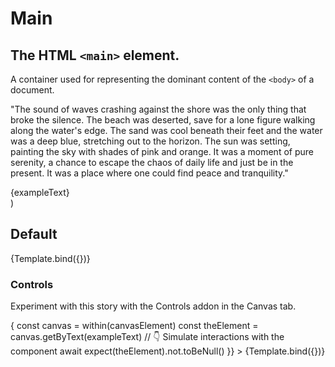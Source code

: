 

<Meta title="Atoms/Main" component={Main} />

# Main

## The HTML `<main>` element.

A container used for representing the dominant content of the `<body>` of a
document.

<ArgsTable story="Default" />


  "The sound of waves crashing against the shore was the only thing that broke the silence. The beach was deserted, save for a lone figure walking along the water's edge. The sand was cool beneath their feet and the water was a deep blue, stretching out to the horizon. The sun was setting, painting the sky with shades of pink and orange. It was a moment of pure serenity, a chance to escape the chaos of daily life and just be in the present. It was a place where one could find peace and tranquility."

  <Container>
    <Section>
      <Paragraph>{exampleText}</Paragraph>
    </Section>
  </Container>
)

## Default

<Canvas>
  <Story
    name="Default"
    args={{
      children: Example()
    }}
  >
    {Template.bind({})}
  </Story>
</Canvas>

### Controls

Experiment with this story with the Controls addon in the Canvas tab.

<Canvas>
  <Story
    name="controls"
    args={{
      children: Example()
    }}
    // https://storybook.js.org/docs/react/api/mdx#play-function
    play={async ({ canvasElement }) => {
      const canvas = within(canvasElement)
      const theElement = canvas.getByText(exampleText)
      // 👇 Simulate interactions with the component
      await expect(theElement).not.toBeNull()
    }}
  >
    {Template.bind({})}
  </Story>
</Canvas>
